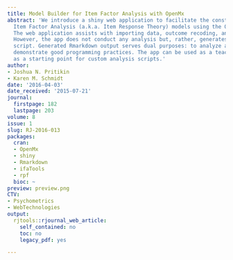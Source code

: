 ```yaml
---
title: Model Builder for Item Factor Analysis with OpenMx
abstract: 'We introduce a shiny web application to facilitate the construction of
  Item Factor Analysis (a.k.a. Item Response Theory) models using the OpenMx package.
  The web application assists with importing data, outcome recoding, and model specification.
  However, the app does not conduct any analysis but, rather, generates an analysis
  script. Generated Rmarkdown output serves dual purposes: to analyze a data set and
  demonstrate good programming practices. The app can be used as a teaching tool or
  as a starting point for custom analysis scripts.'
author:
- Joshua N. Pritikin
- Karen M. Schmidt
date: '2016-04-03'
date_received: '2015-07-21'
journal:
  firstpage: 182
  lastpage: 203
volume: 8
issue: 1
slug: RJ-2016-013
packages:
  cran:
  - OpenMx
  - shiny
  - Rmarkdown
  - ifaTools
  - rpf
  bioc: ~
preview: preview.png
CTV:
- Psychometrics
- WebTechnologies
output:
  rjtools::rjournal_web_article:
    self_contained: no
    toc: no
    legacy_pdf: yes

---
```

